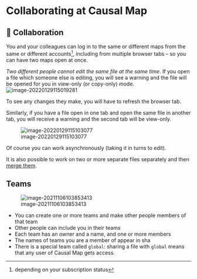 # Collaborating at Causal Map

## 🧪 Collaboration 

You and your colleagues can log in to the same or different maps from the same or different accounts^[depending on your subscription status], including from multiple browser tabs -- so you can have two maps open at once.

*Two different people cannot edit the same file at the same time*. If you open a file which someone else is editing, you will see a warning and the file will be opened for you in view-only (or copy-only) mode. ![image-20220129115019281](_assets/image-20220129115019281.png)

To see any changes they make, you will have to refresh the browser tab. 

Similarly, if you have a file open in one tab and open the same file in another tab, you will receive a warning and the second tab will be view-only.

![image-20220129115103077](_assets/image-20220129115103077.png)

Of course you can work asynchronously (taking it in turns to edit). 

It is also possible to work on two or more separate files separately and then [merge them](xmerging-files).

## Teams

![image-20211106103853413](_assets/image-20211106103853413.png)

- You can create one or more teams and make other people members of that team
- Other people can include you in their teams
- Each team has an owner and a name, and one or more members
- The names of teams you are a member of appear in sha
- There is a special team called `global`: sharing a file with `global` means that any user of Causal Map gets access.

